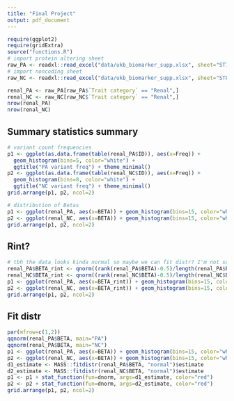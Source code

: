 ```yaml
---
title: "Final Project"
output: pdf_document
---
```


```r
require(ggplot2)
require(gridExtra)
source("functions.R")
# import protein altering sheet
raw_PA <- readxl::read_excel("data/ukb_biomarker_supp.xlsx", sheet="ST7", skip=1)
# import noncoding sheet
raw_NC <- readxl::read_excel("data/ukb_biomarker_supp.xlsx", sheet="ST8", skip=1)

renal_PA <- raw_PA[raw_PA$`Trait category` == "Renal",]
renal_NC <- raw_NC[raw_NC$`Trait category` == "Renal",]
nrow(renal_PA)
nrow(renal_NC)
```

## Summary statistics summary
```r
# variant count frequencies
p1 <- ggplot(as.data.frame(table(renal_PA$ID)), aes(x=Freq)) + 
  geom_histogram(bins=5, color="white") + 
  ggtitle("PA variant freq") + theme_minimal()
p2 <- ggplot(as.data.frame(table(renal_NC$ID)), aes(x=Freq)) + 
  geom_histogram(bins=8, color="white") + 
  ggtitle("NC variant freq") + theme_minimal()
grid.arrange(p1, p2, ncol=2)
```

```r
# distribution of Betas
p1 <- ggplot(renal_PA, aes(x=BETA)) + geom_histogram(bins=15, color="white") + theme_minimal() + ggtitle("PA")
p2 <- ggplot(renal_NC, aes(x=BETA)) + geom_histogram(bins=15, color="white") + theme_minimal() + ggtitle("NC")
grid.arrange(p1, p2, ncol=2)
```

## Rint?
```r
# tbh the data looks kinda normal so maybe we can fit distr? I'm not sure this is correct lol
renal_PA$BETA_rint <- qnorm((rank(renal_PA$BETA)-0.5)/length(renal_PA$BETA))
renal_NC$BETA_rint <- qnorm((rank(renal_NC$BETA)-0.5)/length(renal_NC$BETA))
p1 <- ggplot(renal_PA, aes(x=BETA_rint)) + geom_histogram(bins=15, color="white") + theme_minimal() + ggtitle("PA")
p2 <- ggplot(renal_NC, aes(x=BETA_rint)) + geom_histogram(bins=15, color="white") + theme_minimal() + ggtitle("NC")
grid.arrange(p1, p2, ncol=2)
```

## Fit distr
```r
par(mfrow=c(1,2)) 
qqnorm(renal_PA$BETA, main="PA")
qqnorm(renal_PA$BETA, main="NC")
p1 <- ggplot(renal_PA, aes(x=BETA)) + geom_histogram(bins=15, color="white", aes(y=..density..)) + theme_minimal() + ggtitle("PA")
p2 <- ggplot(renal_NC, aes(x=BETA)) + geom_histogram(bins=15, color="white", aes(y=..density..)) + theme_minimal() + ggtitle("NC")
d1_estimate <- MASS::fitdistr(renal_PA$BETA, "normal")$estimate
d2_estimate <- MASS::fitdistr(renal_NC$BETA, "normal")$estimate
p1 <- p1 + stat_function(fun=dnorm, args=d1_estimate, color="red")
p2 <- p2 + stat_function(fun=dnorm, args=d2_estimate, color="red")
grid.arrange(p1, p2, ncol=2)
```



